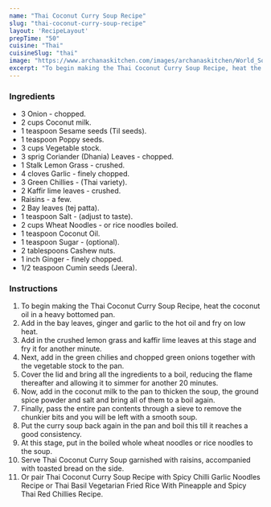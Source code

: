 ---
name: "Thai Coconut Curry Soup Recipe"
slug: "thai-coconut-curry-soup-recipe"
layout: 'RecipeLayout'
prepTime: "50"
cuisine: "Thai"
cuisineSlug: "thai"
image: "https://www.archanaskitchen.com/images/archanaskitchen/World_Soups/Thai_Coconut_Curry_Soup_Recipe.jpg"
excerpt: "To begin making the Thai Coconut Curry Soup Recipe, heat the coconut oil in a heavy bottomed pan"
---

### Ingredients

- 3 Onion - chopped.
- 2 cups Coconut milk.
- 1 teaspoon Sesame seeds (Til seeds).
- 1 teaspoon Poppy seeds.
- 3 cups Vegetable stock.
- 3 sprig Coriander (Dhania) Leaves - chopped.
- 1 Stalk Lemon Grass - crushed.
- 4 cloves Garlic - finely chopped.
- 3 Green Chillies - (Thai variety).
- 2 Kaffir lime leaves - crushed.
- Raisins - a few.
- 2 Bay leaves (tej patta).
- 1 teaspoon Salt - (adjust to taste).
- 2 cups Wheat Noodles - or rice noodles boiled.
- 1 teaspoon Coconut Oil.
- 1 teaspoon Sugar - (optional).
- 2 tablespoons Cashew nuts.
- 1 inch Ginger - finely chopped.
- 1/2 teaspoon Cumin seeds (Jeera).

### Instructions

1. To begin making the Thai Coconut Curry Soup Recipe, heat the coconut oil in a heavy bottomed pan.
1. Add in the bay leaves, ginger and garlic to the hot oil and fry on low heat.
1. Add in the crushed lemon grass and kaffir lime leaves at this stage and fry it for another minute.
1. Next, add in the green chilies and chopped green onions together with the vegetable stock to the pan.
1. Cover the lid and bring all the ingredients to a boil, reducing the flame thereafter and allowing it to simmer for another 20 minutes.
1. Now, add in the coconut milk to the pan to thicken the soup, the ground spice powder and salt and bring all of them to a boil again.
1. Finally, pass the entire pan contents through a sieve to remove the chunkier bits and you will be left with a smooth soup.
1. Put the curry soup back again in the pan and boil this till it reaches a good consistency.
1. At this stage, put in the boiled whole wheat noodles or rice noodles to the soup.
1. Serve Thai Coconut Curry Soup garnished with raisins, accompanied with toasted bread on the side.
1. Or pair Thai Coconut Curry Soup Recipe with Spicy Chilli Garlic Noodles Recipe or Thai Basil Vegetarian Fried Rice With Pineapple and Spicy Thai Red Chillies Recipe.

